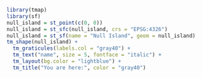 <!-- You are nowhere! -->

```r
library(tmap)
library(sf)
null_island = st_point(c(0, 0))
null_island = st_sfc(null_island, crs = "EPSG:4326")
null_island = st_sf(name = "Null Island", geom = null_island)
tm_shape(null_island) +
  tm_graticules(labels.col = "gray40") +
  tm_text("name", size = 5, fontface = "italic") +
  tm_layout(bg.color = "lightblue") +
  tm_title("You are here:", color = "gray40")
```

